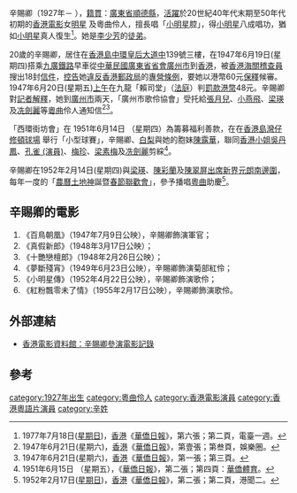 辛賜卿（1927年－ ），[[籍貫|籍貫]]：[[廣東省|廣東省]][[順德縣|順德縣]]，[[活躍|活躍]]於20世紀40年代末期至50年代初期的[[香港|香港]][[電影|電影]]女[[明星|明星]] 及粵曲伶人，擅長唱「[[小明星|小明星]]腔」，得[[小明星|小明星]]八成唱功，猶如[[小明星|小明星]]真人復生<ref>1977年7月18日([[星期日|星期日]])，[[香港|香港]]《[[華僑日報|華僑日報]]》，第六張；第二頁，電臺一週。</ref>。她是[[李少芳|李少芳]]的[[徒弟|徒弟]]。

20歲的辛賜卿，居住在[[香港島|香港島]][[中環|中環]][[皇后大道中|皇后大道中]]139號三樓，在1947年6月19日(星期四)搭乘[[九廣鐵路|九廣鐵路]]早車從[[中華民國|中華民國]][[廣東省|廣東省]][[省會|省會]][[廣州市|廣州市]]到[[香港|香港]]，被[[香港海關|香港海關]][[稽查員|稽查員]]搜出18封[[信件|信件]]，[[控告|控告]]她[[違反|違反]][[香港|香港]][[郵政局|郵政局]]的[[專營|專營]][[條例|條例]]，要她以港幣60元[[保釋|保釋]]候審。1947年6月20日(星期五)[[上午|上午]]在九龍「賴司堂」（[[法庭|法庭]]）判[[罰款|罰款]][[港幣|港幣]]48元。辛賜卿對[[記者|記者]][[解釋|解釋]]，她到[[廣州市|廣州市]]兩天，「廣州市歌伶協會」受托給[[張月兒|張月兒]]、[[小燕飛|小燕飛]]、[[梁瑛|梁瑛]]及[[冼劍麗|冼劍麗]]等[[粵曲|粵曲]]伶人通知信<ref>1947年6月21日(星期六)，[[香港|香港]]《[[華僑日報|華僑日報]]》，第壹張；第叁頁，娛樂圈。</ref><ref>1947年6月21日(星期六)，[[香港|香港]]《[[華僑日報|華僑日報]]》，第一張；第三頁。</ref>。

「西環街坊會」在 1951年6月14日 （星期四）為籌募福利善款，在在[[香港島|香港島]][[灣仔|灣仔]][[修頓球場|修頓球場]] 舉行「小型球賽」，辛賜卿、[[白梨|白梨]]與她的胞妹[[陳露華|陳露華]]，聯同[[香港小姐|香港小姐]][[吳丹鳳|吳丹鳳]]、[[孔雀|孔雀 (演員)]]、[[梅珍|梅珍]]、[[梁素梅|梁素梅]]及[[冼劍麗|冼劍麗]]剪綵<ref>1951年6月15日 （星期五），《[[華僑日報|華僑日報]]》，第二張；第四頁：[[華僑|華僑]][[體育|體育]]。</ref>。

辛賜卿在1952年2月14日(星期四)與[[梁瑛|梁瑛]]、[[陳彩蘭|陳彩蘭]]及[[陳翠屏|陳翠屏]][[出席|出席]][[新界|新界]][[元朗|元朗]][[南邊圍|南邊圍]]，每年一度的「[[農曆|農曆]][[土地神|土地神]]誕暨[[春節|春節]][[聯歡會|聯歡會]]」，參予播唱[[粵曲|粵曲]]助慶<ref>1952年2月17日([[星期日|星期日]])，[[香港|香港]]《[[華僑日報|華僑日報]]》，第二張；第二頁，港聞二。</ref>。

== 辛賜卿的電影 ==
# 《百鳥朝凰》（1947年7月9日公映），辛賜卿飾演軍官；
# 《真假新郎》（1948年3月17日公映）；
# 《十艷戀檀郎》（1948年2月26日公映）；
# 《夢斷殘宵》（1949年6月23日公映），辛賜卿飾演菊部紅伶；
# 《小明星傳》（1952年4月22日公映），辛賜卿飾演歌伶；
# 《紅粉飄零未了情》（1955年2月17日公映），辛賜卿飾演歌伶。

== 外部連結 ==
* [http://ipac.hkfa.lcsd.gov.hk:81/ipac20/ipac.jsp?session=1U00850759F5G.95&profile=hkfa&uri=link=3100024@!2655@!3100018@!3100028&aspect=basic_search&menu=search&ri=1&source=192.168.110.61@!horizon&term=%E8%BE%9B%E8%B3%9C%E5%8D%BF%2C&index=NAMEBRP 香港電影資料館：辛賜卿參演電影記錄]{{dead link|date=2018年4月 |bot=InternetArchiveBot |fix-attempted=yes }}

== 參考 ==
<div class="references-small">
<references />
</div>

[[category:1927年出生|category:1927年出生]]
[[category:粵曲伶人|category:粵曲伶人]]
[[category:香港電影演員|category:香港電影演員]]
[[category:香港粵語片演員|category:香港粵語片演員]] 
[[category:辛姓|category:辛姓]]